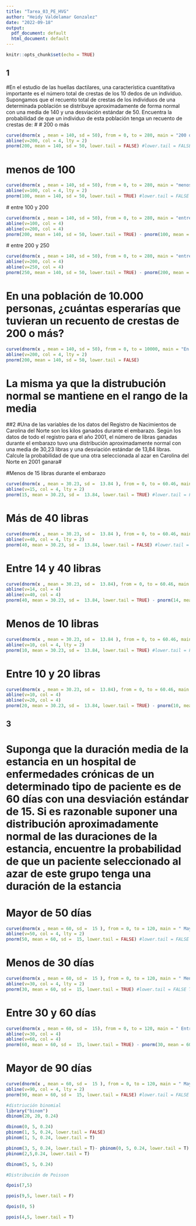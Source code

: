 ```yaml
---
title: "Tarea_03_PE_HVG"
author: "Heidy Valdelamar Gonzalez"
date: "2022-09-18"
output:
  pdf_document: default
  html_document: default
---
```


```r
knitr::opts_chunk$set(echo = TRUE)
```
## 1 
#En el estudio de las huellas dactilares, una característica cuantitativa importante es el número total de crestas de los 10 dedos de un individuo. Supongamos que el recuento total de crestas de los individuos de una determinada población se distribuye aproximadamente de forma normal con una media de 140 y una desviación estándar de 50. Encuentra la probabilidad de que un individuo de esta población tenga un recuento de crestas de: #
# 200 o más
```r
curve(dnorm(x , mean = 140, sd = 50), from = 0, to = 280, main = "200 o más")
abline(v=200, col = 4, lty = 2)
pnorm(200, mean = 140, sd = 50, lower.tail = FALSE) #lower.tail = FALSE Toma la parte derecha de la distribución
```
# menos de 100

```r
curve(dnorm(x , mean = 140, sd = 50), from = 0, to = 280, main = "menos de 100")
abline(v=100, col = 4, lty = 2)
pnorm(100, mean = 140, sd = 50, lower.tail = TRUE) #lower.tail = FALSE Toma la parte izquierda de la distribución
```
 # entre 100 y 200
```r
curve(dnorm(x , mean = 140, sd = 50), from = 0, to = 280, main = "entre 100 y 200")
abline(v=100, col = 4)
abline(v=200, col = 4)
pnorm(200, mean = 140, sd = 50, lower.tail = TRUE) - pnorm(100, mean = 140, sd = 50, lower.tail = TRUE)
```
 # entre 200 y 250
```r
curve(dnorm(x , mean = 140, sd = 50), from = 0, to = 280, main = "entre 200 y 250")
abline(v=200, col = 4)
abline(v=250, col = 4)
pnorm(250, mean = 140, sd = 50, lower.tail = TRUE) - pnorm(200, mean = 140, sd = 50, lower.tail = TRUE)
```
# En una población de 10.000 personas, ¿cuántas esperarías que tuvieran un recuento de crestas de 200 o más?
```r
curve(dnorm(x , mean = 140, sd = 50), from = 0, to = 10000, main = "En una población de 10.000 personas")
abline(v=200, col = 4, lty = 2)
pnorm(200, mean = 140, sd = 50, lower.tail = FALSE)
```
# La misma ya que la distrubución normal se mantiene en el rango de la media

##2
#Una de las variables de los datos del Registro de Nacimientos de Carolina del Norte son los kilos ganados durante el embarazo. Según los datos de todo el registro para el año 2001, el número de libras ganadas durante el embarazo tuvo una distribución aproximadamente normal con una media de 30,23 libras y una desviación estándar de 13,84 libras. Calcule la probabilidad de que una otra seleccionada al azar en Carolina del Norte en 2001 ganara#

#Menos de 15 libras durante el embarazo
```r
curve(dnorm(x , mean = 30.23, sd =  13.84 ), from = 0, to = 60.46, main = "menos de 15 libras")
abline(v=15, col = 4, lty = 2)
pnorm(15, mean = 30.23, sd =  13.84, lower.tail = TRUE) #lower.tail = FALSE Toma la parte izquierda de la distribución
```
# Más de 40 libras
```r
curve(dnorm(x , mean = 30.23, sd =  13.84 ), from = 0, to = 60.46, main = " Más de 40 libras")
abline(v=40, col = 4, lty = 2)
pnorm(40, mean = 30.23, sd =  13.84, lower.tail = FALSE) #lower.tail = FALSE Toma la parte derecha de la distribución
```
# Entre 14 y 40 libras
```r
curve(dnorm(x , mean = 30.23, sd =  13.84), from = 0, to = 60.46, main = " Entre 14 y 40 libras")
abline(v=14, col = 4)
abline(v=40, col = 4)
pnorm(40, mean = 30.23, sd =  13.84, lower.tail = TRUE) - pnorm(14, mean = 30.23, sd =  13.840, lower.tail = TRUE)
```
# Menos de 10 libras
```r
curve(dnorm(x , mean = 30.23, sd =  13.84 ), from = 0, to = 60.46, main = "menos de 10 libras")
abline(v=10, col = 4, lty = 2)
pnorm(10, mean = 30.23, sd =  13.84, lower.tail = TRUE) #lower.tail = FALSE Toma la parte izquierda de la distribución
```

#  Entre 10 y 20 libras
```r
curve(dnorm(x , mean = 30.23, sd =  13.84), from = 0, to = 60.46, main = " Entre 10 y 20 libras")
abline(v=10, col = 4)
abline(v=20, col = 4)
pnorm(20, mean = 30.23, sd =  13.84, lower.tail = TRUE) - pnorm(10, mean = 30.23, sd =  13.840, lower.tail = TRUE)
```

## 3
# Suponga que la duración media de la estancia en un hospital de enfermedades crónicas de un determinado tipo de paciente es de 60 días con una desviación estándar de 15. Si es razonable suponer una distribución aproximadamente normal de las duraciones de la estancia, encuentre la probabilidad de que un paciente seleccionado al azar de este grupo tenga una duración de la estancia#

# Mayor de 50 días
```r
curve(dnorm(x , mean = 60, sd =  15 ), from = 0, to = 120, main = " Mayor de 50 días")
abline(v=50, col = 4, lty = 2)
pnorm(50, mean = 60, sd =  15, lower.tail = FALSE) #lower.tail = FALSE Toma la parte derecha de la distribución
```
# Menos de 30 días
```r
curve(dnorm(x , mean = 60, sd =  15 ), from = 0, to = 120, main = " Menos de 30 días")
abline(v=30, col = 4, lty = 2)
pnorm(30, mean = 60, sd =  15, lower.tail = TRUE) #lower.tail = FALSE Toma la parte izquierda de la distribución
```
# Entre 30 y 60 días
```r
curve(dnorm(x , mean = 60, sd =  15), from = 0, to = 120, main = " Entre 30 y 60 días")
abline(v=30, col = 4)
abline(v=60, col = 4)
pnorm(60, mean = 60, sd =  15, lower.tail = TRUE) - pnorm(30, mean = 60, sd =  15, lower.tail = TRUE)
```

# Mayor de 90 días
```r
curve(dnorm(x , mean = 60, sd =  15 ), from = 0, to = 120, main = " Mayor de 90 días")
abline(v=90, col = 4, lty = 2)
pnorm(90, mean = 60, sd =  15, lower.tail = FALSE) #lower.tail = FALSE Toma la parte derecha de la distribución
```

```r
#distriución binomial
library("binom")
dbinom(20, 20, 0.24) 

dbinom(0, 5, 0.24)
pbinom(1, 5, 0.24, lower.tail = FALSE)
pbinom(1, 5, 0.24, lower.tail = T)

pbinom(3, 5, 0.24, lower.tail = T)- pbinom(0, 5, 0.24, lower.tail = T)
pbinom(2,5,0.24, lower.tail = T)

dbinom(5, 5, 0.24) 

```
```r
#Distribución de Poisson

dpois(7,5)

ppois(9,5, lower.tail = F)

dpois(0, 5)

ppois(4,5, lower.tail = T)
```


